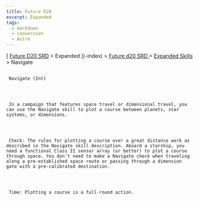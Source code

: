 ```yaml
---
title: Future D20
excerpt: Expanded
tags:
  - markdown
  - conversion
  - Astro
---
```







[
[Future D20 SRD]( / ) > Expanded
     ](-index)
     >
     [
      Future d20 SRD
     ](future-d20-srd-index)
     >
     [
      Expanded Skills
     ](future-d20-srd-expanded-skills-index)
     > Navigate
    





## 
     Navigate (Int)
    



     In a campaign that features space travel or dimensional travel, you can use the Navigate skill to plot a course between planets, star systems, or dimensions.
    



     Check: The rules for plotting a course over a great distance work as described in the Navigate skill description. Aboard a starship, you need a functional Class II sensor array (or better) to plot a course through space. You don't need to make a Navigate check when traveling along a pre-established space route or passing through a dimension gate with a pre-calibrated destination.
    



     Time: Plotting a course is a full-round action.
    




